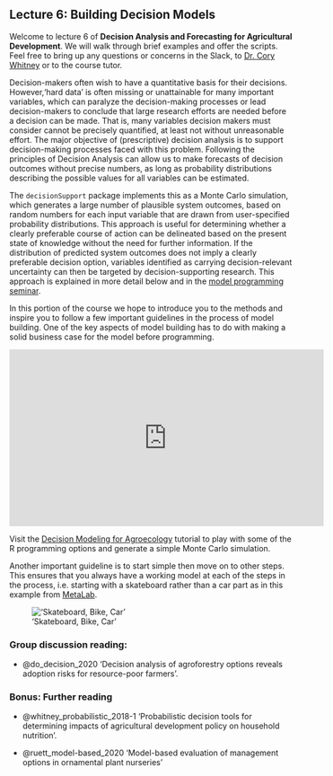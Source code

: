 ## Lecture 6: Building Decision Models {#decision_models}
<!-- reference with [Decision Models](#decision_models) -->

Welcome to lecture 6 of **Decision Analysis and Forecasting for Agricultural Development**. We will walk through brief examples and offer the scripts. Feel free to bring up any questions or concerns in the Slack, to [Dr. Cory Whitney](mailto:cory.whitney@uni-bonn.de?subject=[Lecture_3]%20Decision%20Analysis%20Lecture) or to the course tutor.

Decision-makers often wish to have a quantitative basis for their decisions. However,‘hard data’ is often missing or unattainable for many important variables, which can paralyze the decision-making processes or lead decision-makers to conclude that large research efforts are needed before a decision can be made. That is, many variables decision makers must consider cannot be precisely quantified, at least not without unreasonable effort. The major objective of (prescriptive) decision analysis is to support decision-making processes faced with this problem. Following the principles of Decision Analysis can allow us to make forecasts of decision outcomes without precise numbers, as long as probability distributions describing the possible values for all variables can be estimated. 

The `decisionSupport` package implements this as a Monte Carlo simulation, which generates a large number of plausible system outcomes, based on random numbers for each input variable that are drawn from user-specified probability distributions. This approach is useful for determining whether a clearly preferable course of action can be delineated based on the present state of knowledge without the need for further information. If the distribution of predicted system outcomes does not imply a clearly preferable decision option, variables identified as carrying decision-relevant uncertainty can then be targeted by decision-supporting research. This approach is explained in more detail below and in the [model programming seminar](#model_programming).

In this portion of the course we hope to introduce you to the methods and inspire you to follow a few important guidelines in the process of model building. One of the key aspects of model building has to do with making a solid business case for the model before programming. 

<iframe width="560" height="315" src="https://www.youtube.com/embed/bViPWX8_G4A" frameborder="0" allowfullscreen></iframe>

Visit the [Decision Modeling for Agroecology](https://agtools.app/decision_modeling_tutorial/#section-introduction) tutorial to play with some of the R programming options and generate a simple Monte Carlo simulation.

Another important guideline is to start simple then move on to other steps. This ensures that you always have a working model at each of the steps in the process, i.e. starting with a skateboard rather than a car part as in this example from [MetaLab](https://twitter.com/metalab).

!['Skateboard, Bike, Car'](images/Model_stages_car_analogy.png)

### Group discussion reading:

 - @do_decision_2020 'Decision analysis of agroforestry options reveals adoption risks for resource-poor farmers'.

### Bonus: Further reading

- @whitney_probabilistic_2018-1 'Probabilistic decision tools for determining impacts of agricultural development policy on household nutrition'.

 - @ruett_model-based_2020 'Model-based evaluation of management options in ornamental plant nurseries'
